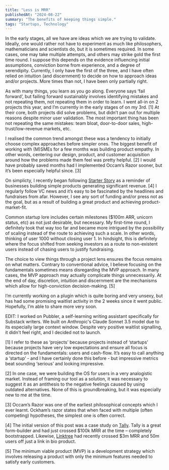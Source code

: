 ```yaml
---
title: "Less is MRR"
publishedAt: "2024-08-22"
summary: "The benefits of keeping things simple."
tags: "Startups, Technology"
---
```


In the early stages, all we have are ideas which we are trying to validate. Ideally, one would rather not have to experiment as much like philosophers, mathematicians and scientists do, but it is sometimes required. In some cases, one may take multiple attempts, and others may strike gold the first time round. I suppose this depends on the evidence influencing initial assumptions, conviction borne from experience, and a degree of serendipity. Currently, I only have the first of the three, and I have often relied on intuition (and discernment) to decide on how to approach ideas and/or projects. More times than not, I have been only partially right.

As with many things, you learn as you go along. Everyone says ‘fail forward’, but failing forward sustainably involves identifying mistakes and not repeating them, not repeating them in order to learn. I went all-in on 2 projects this year, and I’m currently in the early stages of on my 3rd. \[1\] At their core, both projects did solve problems, but didn’t pan out for multiple reasons despite minor user validation. The most important thing has been not repeating the same mistakes: team bloat, door-to-door sales, high-trust/low-revenue markets, etc.

I realised the common trend amongst these was a tendency to initially choose complex approaches before simpler ones. The biggest benefit of working with (M)SMEs for a few months was building product empathy. In other words, centering our design, product, and customer acquisition around how the problems made them feel was pretty helpful. \[2\] I would have probably saved months had I implemented Occam’s Razor sooner, but it’s been especially helpful since. \[3\]

On simplicty, I recently began following [Starter Story](https://starterstory.com/) as a reminder of businesses building simple products generating significant revenue. \[4\] I regularly follow VC news and it’s easy to be fascinated by the headlines and fundraises from afar. However, I see any sort of funding and/or press not as the goal, but as a result of building a great product and achieving product-market-fit.

Common startup lore includes certain milestones ($100m ARR, unicorn status, etc) as not just desirable, but necessary. My first-time round, I definitely took that way too far and became more intrigued by the possibility of scaling instead of the route to achieving such a scale. In other words, thinking of user 1000 without closing user 1. In hindsight, this is definitely where the focus shifted from seeking investors as a route to non-existent users instead of chasing users to justify fundraising.

The choice to view things through a project lens ensures the focus remains on what matters. Contrary to conventional advice, I believe focusing on the fundamentals sometimes means disregarding the MVP approach. In many cases, the MVP approach may actually complicate things unnecessarily. At the end of day, discretion, intuition and discernment are the mechanisms which allow for high-conviction decision-making. \[5\]

I’m currently working on a plugin which is quite boring and very unsexy, but has had some promising waitlist activity in the 2 weeks since it went public. Hopefully, I’m able to share more very soon. 

EDIT: I worked on Pubbler, a self-learning writing assistant specifically for Substack writers. We built on Anthropic's Claude Sonnet 3.5 model due to its especially large context window. Despite very positive waitlist signalling, it didn't feel right, and I decided not to launch.

\[1\] I refer to these as ‘projects’ because projects instead of ‘startups’ because projects have very low expectations and ensure all focus is directed on the fundamentals: users and cash-flow. It’s easy to call anything a ‘startup’ - and I have certainly done this before - but impressive metrics beat sounding ‘serious’ and looking impressive.

\[2\] In one case, we were building the OS for users in a very analogistic market. Instead of framing our tool as a solution, it was necessary to suggest it as an antithesis to the negative feelings caused by using outdated alternatives. None of this is groundbreaking, but it was especially new to me at the time.

\[3\] Occam’s Razor was one of the earliest philosophical concepts which I ever learnt. Ockham’s razor states that when faced with multiple (often competing) hypotheses, the simplest one is often correct.

\[4\] The initial version of this post was a case study on [Tally](https://tally.so/). Tally is a great form-builder and had just crossed $100k MRR at the time – completely bootstrapped. Likewise, [Linktree](https://linktree.com/) had recently crossed $3m MRR and 50m users off just a link in bio product.

\[5\] The minimum viable product (MVP) is a development strategy which involves releasing a product with only the minimum features needed to satisfy early customers.
